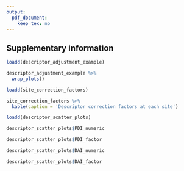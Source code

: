 ```yaml
---
output: 
  pdf_document:
    keep_tex: no
---
```


## Supplementary information

```r
loadd(descriptor_adjustment_example)

descriptor_adjustment_example %>%
  wrap_plots()
```

```r
loadd(site_correction_factors)

site_correction_factors %>%
  kable(caption = 'Descriptor correction factors at each site')
```

```r
loadd(descriptor_scatter_plots)

descriptor_scatter_plots$PDI_numeric
```

```r
descriptor_scatter_plots$PDI_factor
```

```r
descriptor_scatter_plots$DAI_numeric
```

```r
descriptor_scatter_plots$DAI_factor
```

